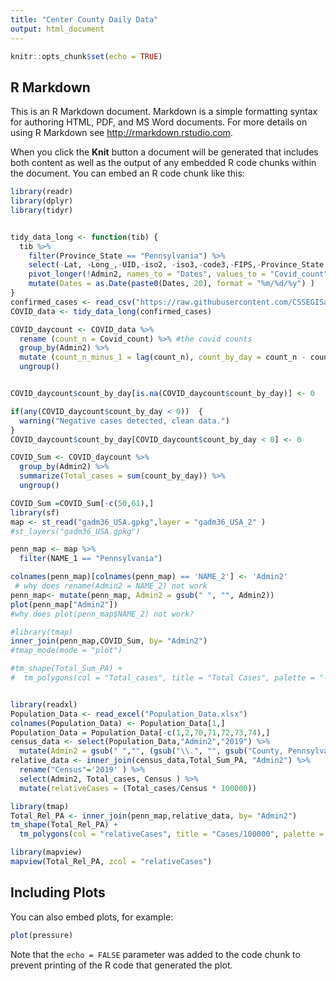 ```yaml
---
title: "Center County Daily Data"
output: html_document
---
```


```r
knitr::opts_chunk$set(echo = TRUE)
```

## R Markdown

This is an R Markdown document. Markdown is a simple formatting syntax for authoring HTML, PDF, and MS Word documents. For more details on using R Markdown see <http://rmarkdown.rstudio.com>.

When you click the **Knit** button a document will be generated that includes both content as well as the output of any embedded R code chunks within the document. You can embed an R code chunk like this:

```r
library(readr)
library(dplyr)
library(tidyr)


tidy_data_long <- function(tib) {
  tib %>% 
    filter(Province_State == "Pennsylvania") %>% 
    select(-Lat, -Long_,-UID,-iso2, -iso3,-code3,-FIPS,-Province_State,-Country_Region,-Combined_Key) %>% 
    pivot_longer(!Admin2, names_to = "Dates", values_to = "Covid_count") %>% 
    mutate(Dates = as.Date(paste0(Dates, 20), format = "%m/%d/%y") )
}
confirmed_cases <- read_csv("https://raw.githubusercontent.com/CSSEGISandData/COVID-19/master/csse_covid_19_data/csse_covid_19_time_series/time_series_covid19_confirmed_US.csv")
COVID_data <- tidy_data_long(confirmed_cases)

COVID_daycount <- COVID_data %>%
  rename (count_n = Covid_count) %>% #the covid counts
  group_by(Admin2) %>%
  mutate (count_n_minus_1 = lag(count_n), count_by_day = count_n - count_n_minus_1) %>%
  ungroup()


COVID_daycount$count_by_day[is.na(COVID_daycount$count_by_day)] <- 0

if(any(COVID_daycount$count_by_day < 0))  {
  warning("Negative cases detected, clean data.")
}
COVID_daycount$count_by_day[COVID_daycount$count_by_day < 0] <- 0

COVID_Sum <- COVID_daycount %>%
  group_by(Admin2) %>%
  summarize(Total_cases = sum(count_by_day)) %>%
  ungroup()

COVID_Sum =COVID_Sum[-c(50,61),]
library(sf)
map <- st_read("gadm36_USA.gpkg",layer = "gadm36_USA_2" )
#st_layers("gadm36_USA.gpkg")

penn_map <- map %>% 
  filter(NAME_1 == "Pennsylvania")

colnames(penn_map)[colnames(penn_map) == 'NAME_2'] <- 'Admin2'
 # why does rename(Admin2 = NAME_2) not work
penn_map<- mutate(penn_map, Admin2 = gsub(" ", "", Admin2))
plot(penn_map["Admin2"])
#why does plot(penn_map$NAME_2) not work?

#library(tmap)
inner_join(penn_map,COVID_Sum, by= "Admin2")
#tmap_mode(mode = "plot")

#tm_shape(Total_Sum_PA) +
#  tm_polygons(col = "Total_cases", title = "Total Cases", palette = "-RdYlBu")


library(readxl)
Population_Data <- read_excel("Population_Data.xlsx")
colnames(Population_Data) <- Population_Data[1,]
Population_Data = Population_Data[-c(1,2,70,71,72,73,74),]
census_data <- select(Population_Data,"Admin2","2019") %>%
  mutate(Admin2 = gsub(" ","", (gsub("\\.", "", gsub("County, Pennsylvania", "", Admin2) ))))
relative_data <- inner_join(census_data,Total_Sum_PA, "Admin2") %>% 
  rename("Census"='2019' ) %>% 
  select(Admin2, Total_cases, Census ) %>% 
  mutate(relativeCases = (Total_cases/Census * 100000))

library(tmap)
Total_Rel_PA <- inner_join(penn_map,relative_data, by= "Admin2")
tm_shape(Total_Rel_PA) +
  tm_polygons(col = "relativeCases", title = "Cases/100000", palette = "-RdYlBu")

library(mapview)
mapview(Total_Rel_PA, zcol = "relativeCases")


```

## Including Plots

You can also embed plots, for example:

```r
plot(pressure)
```

Note that the `echo = FALSE` parameter was added to the code chunk to prevent printing of the R code that generated the plot.
